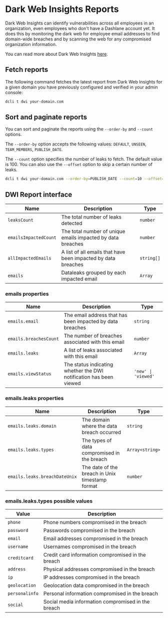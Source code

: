 
# Dark Web Insights Reports

<TeamCredentialsBanner />

Dark Web Insights can identify vulnerabilities across all employees in an organization, even employees who don't have a Dashlane account yet.
It does this by monitoring the dark web for employee email addresses to find domain-wide breaches and by scanning the web for any compromised organization information.

You can read more about Dark Web Insights [here](https://support.dashlane.com/hc/en-us/articles/5015658490514-Secure-compromised-accounts-in-your-organization-with-Dark-Web-Insights).

## Fetch reports

The following command fetches the latest report from Dark Web Insights for a given domain you have previously configured and verified in your admin console:

```sh copy
dcli t dwi your-domain.com
```

## Sort and paginate reports

You can sort and paginate the reports using the `--order-by` and `--count` options.

The `--order-by` option accepts the following values: `DEFAULT`, `UNSEEN`, `TEAM_MEMBERS`, `PUBLISH_DATE`.

The `--count` option specifies the number of leaks to fetch. The default value is 100.
You can also use the `--offset` option to skip a certain number of leaks.

```sh copy
dcli t dwi your-domain.com --order-by=PUBLISH_DATE --count=10 --offset=0
```

## DWI Report interface

| Name                  | Description                                                   | Type       |
| --------------------- | ------------------------------------------------------------- | ---------- |
| `leaksCount`          | The total number of leaks detected                            | `number`   |
| `emailsImpactedCount` | The total number of unique emails impacted by data breaches   | `number`   |
| `allImpactedEmails`   | A list of all emails that have been impacted by data breaches | `string[]` |
| `emails`              | Dataleaks grouped by each impacted email                      | `Array`    |

### emails properties

| Name                   | Description                                                        | Type                |
| ---------------------- | ------------------------------------------------------------------ | ------------------- |
| `emails.email`         | The email address that has been impacted by data breaches          | `string`            |
| `emails.breachesCount` | The number of breaches associated with this email                  | `number`            |
| `emails.leaks`         | A list of leaks associated with this email                         | `Array`             |
| `emails.viewStatus`    | The status indicating whether the DWI notification has been viewed | `'new' \| 'viewed'` |

### emails.leaks properties

| Name                          | Description                                     | Type            |
| ----------------------------- | ----------------------------------------------- | --------------- |
| `emails.leaks.domain`         | The domain where the data breach occurred       | `string`        |
| `emails.leaks.types`          | The types of data compromised in the breach     | `Array<string>` |
| `emails.leaks.breachDateUnix` | The date of the breach in Unix timestamp format | `number`        |

### emails.leaks.types possible values

| Value          | Description                                        |
| -------------- | -------------------------------------------------- |
| `phone`        | Phone numbers compromised in the breach            |
| `password`     | Passwords compromised in the breach                |
| `email`        | Email addresses compromised in the breach          |
| `username`     | Usernames compromised in the breach                |
| `creditcard`   | Credit card information compromised in the breach  |
| `address`      | Physical addresses compromised in the breach       |
| `ip`           | IP addresses compromised in the breach             |
| `geolocation`  | Geolocation data compromised in the breach         |
| `personalinfo` | Personal information compromised in the breach     |
| `social`       | Social media information compromised in the breach |
